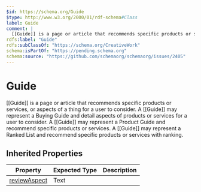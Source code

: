 ```yaml
---
$id: https://schema.org/Guide
$type: http://www.w3.org/2000/01/rdf-schema#Class
label: Guide
comment: |
  [[Guide]] is a page or article that recommends specific products or services, or aspects of a thing for a user to consider. A [[Guide]] may represent a Buying Guide and detail aspects of products or services for a user to consider. A [[Guide]] may represent a Product Guide and recommend specific products or services. A [[Guide]] may represent a Ranked List and recommend specific products or services with ranking.
rdfs:label: "Guide"
rdfs:subClassOf: "https://schema.org/CreativeWork"
schema:isPartOf: "https://pending.schema.org"
schema:source: "https://github.com/schemaorg/schemaorg/issues/2405"
---
```


# Guide

[[Guide]] is a page or article that recommends specific products or services, or aspects of a thing for a user to consider. A [[Guide]] may represent a Buying Guide and detail aspects of products or services for a user to consider. A [[Guide]] may represent a Product Guide and recommend specific products or services. A [[Guide]] may represent a Ranked List and recommend specific products or services with ranking.

## Inherited Properties

| Property | Expected Type | Description |
| --- | --- | --- |
| [reviewAspect](https://schema.org/reviewAspect) | Text |  |
